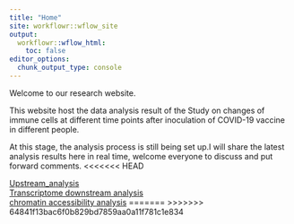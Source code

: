 ```yaml
---
title: "Home"
site: workflowr::wflow_site
output:
  workflowr::wflow_html:
    toc: false
editor_options:
  chunk_output_type: console
---
```


Welcome to our research website.

This website host the data analysis result of the Study on changes of immune cells at different time points after inoculation of COVID-19 vaccine in different people.

At this stage, the analysis process is still being set up.I will share the latest analysis results here in real time, welcome everyone to discuss and put forward comments.
<<<<<<< HEAD

[Upstream_analysis](Upstream_analysis.html)  
[Transcriptome downstream analysis](Transcriptome downstream analysis.html)  
[chromatin accessibility analysis](chromatin accessibility analysis.html)
=======
>>>>>>> 64841f13bac6f0b829bd7859aa0a11f781c1e834
